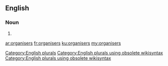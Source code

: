 ==English==

===Noun===
{{head|en}}

# {{plural of|organiser}}

[[Category:English plurals]][[Category:English plurals using obsolete wikisyntax]][[Category:English plurals using obsolete wikisyntax]]

[[ar:organisers]]
[[fr:organisers]]
[[ku:organisers]]
[[my:organisers]]